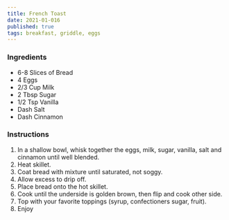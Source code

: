 ```yaml
---
title: French Toast
date: 2021-01-016
published: true
tags: breakfast, griddle, eggs
---
```


### Ingredients
- 6-8 Slices of Bread
- 4 Eggs
- 2/3 Cup Milk
- 2 Tbsp Sugar
- 1/2 Tsp Vanilla
- Dash Salt
- Dash Cinnamon

### Instructions
1. In a shallow bowl, whisk together the eggs, milk, sugar, vanilla, salt and cinnamon until well blended.
2. Heat skillet.
3. Coat bread with mixture until saturated, not soggy.
4. Allow excess to drip off.
5. Place bread onto the hot skillet.
6. Cook until the underside is golden brown, then flip and cook other side.
7. Top with your favorite toppings (syrup, confectioners sugar, fruit).
8. Enjoy